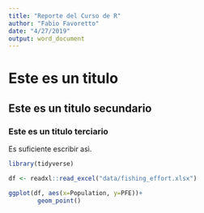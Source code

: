 ```yaml
---
title: "Reporte del Curso de R"
author: "Fabio Favoretto"
date: "4/27/2019"
output: word_document
---
```


# Este es un titulo
## Este es un titulo secundario
### Este es un titulo terciario

Es suficiente escribir asì. 


```r

library(tidyverse)

df <- readxl::read_excel("data/fishing_effort.xlsx")

ggplot(df, aes(x=Population, y=PFE))+
        geom_point()

```





